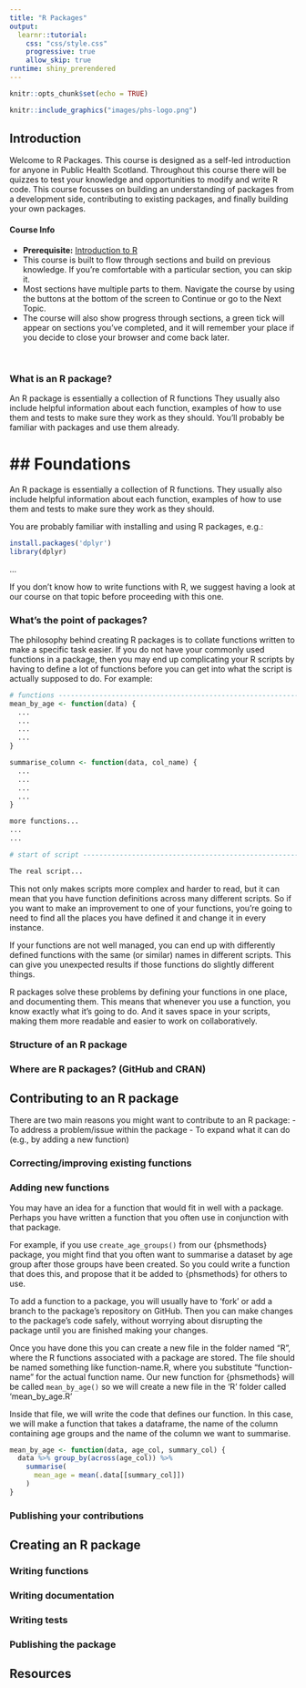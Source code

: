 ```yaml
---
title: "R Packages"
output: 
  learnr::tutorial:
    css: "css/style.css"
    progressive: true
    allow_skip: true
runtime: shiny_prerendered
---
```


```r
knitr::opts_chunk$set(echo = TRUE)
```

```r
knitr::include_graphics("images/phs-logo.png")
```

## Introduction

Welcome to R Packages. This course is designed as a self-led introduction for anyone in Public Health Scotland. Throughout this course there will be quizzes to test your knowledge and opportunities to modify and write R code. This course focusses on building an understanding of packages from a development side, contributing to existing packages, and finally building your own packages.

<div class="info_box">
  <h4>Course Info</h4>
  <ul>
    <li><strong>Prerequisite:</strong> [Introduction to R](https://scotland.shinyapps.io/phs-learnr-intro/)</li>
    <li>This course is built to flow through sections and build on previous knowledge. If you're comfortable with a particular section, you can skip it.</li>
    <li>Most sections have multiple parts to them. Navigate the course by using the buttons at the bottom of the screen to Continue or go to the Next Topic.</li>
    <li>The course will also show progress through sections, a green tick will appear on sections you've completed, and it will remember your place if you decide to close your browser and come back later.</li>
  </ul>
</div>
</br>

### What is an R package?

An R package is essentially a collection of R functions They usually also include helpful information about each function, examples of how to use them and tests to make sure they work as they should. You'll probably be familiar with packages and use them already.


## Foundations
=======
An R package is essentially a collection of R functions. They usually also include helpful information about each function, examples of how to use them and tests to make sure they work as they should.

You are probably familiar with installing and using R packages, e.g.:

```r
install.packages('dplyr')
library(dplyr)
```

...

If you don't know how to write functions with R, we suggest having a look at our course on that topic <LINK TO FUNCTIONS COURSE> before proceeding with this one.

### What's the point of packages?

The philosophy behind creating R packages is to collate functions written to make a specific task easier. If you do not have your commonly used functions in a package, then you may end up complicating your R scripts by having to define a lot of functions before you can get into what the script is actually supposed to do. For example:

```r
# functions ---------------------------------------------------------------
mean_by_age <- function(data) {
  ...
  ...
  ...
  ...
}

summarise_column <- function(data, col_name) {
  ...
  ...
  ...
  ...
}

more functions...
...
...

# start of script ---------------------------------------------------------

The real script...

```

This not only makes scripts more complex and harder to read, but it can mean that you have function definitions across many different scripts. So if you want to make an improvement to one of your functions, you're going to need to find all the places you have defined it and change it in every instance. 

If your functions are not well managed, you can end up with differently defined functions with the same (or similar) names in different scripts. This can give you unexpected results if those functions do slightly different things.

R packages solve these problems by defining your functions in one place, and documenting them. This means that whenever you use a function, you know exactly what it's going to do. And it saves space in your scripts, making them more readable and easier to work on collaboratively.

### Structure of an R package

### Where are R packages? (GitHub and CRAN)

## Contributing to an R package

There are two main reasons you might want to contribute to an R package:
- To address a problem/issue within the package
- To expand what it can do (e.g., by adding a new function)

### Correcting/improving existing functions

### Adding new functions

You may have an idea for a function that would fit in well with a package.
Perhaps you have written a function that you often use in conjunction with that package.

For example, if you use `create_age_groups()` from our {phsmethods} package, you might find that you often want to summarise a dataset by age group after those groups have been created. So you could write a function that does this, and propose that it be added to {phsmethods} for others to use.

To add a function to a package, you will usually have to 'fork' or add a branch to the package's repository on GitHub. Then you can make changes to the package's code safely, without worrying about disrupting the package until you are finished making your changes.

Once you have done this you can create a new file in the folder named "R", where the R functions associated with a package are stored. The file should be named something like function-name.R, where you substitute "function-name" for the actual function name. Our new function for {phsmethods} will be called `mean_by_age()` so we will create a new file in the 'R' folder called 'mean_by_age.R'

Inside that file, we will write the code that defines our function. In this case, we will make a function that takes a dataframe, the name of the column containing age groups and the name of the column we want to summarise.

```r
mean_by_age <- function(data, age_col, summary_col) {
  data %>% group_by(across(age_col)) %>% 
    summarise(
      mean_age = mean(.data[[summary_col]])
    )
}
```


### Publishing your contributions

## Creating an R package

### Writing functions

### Writing documentation

### Writing tests

### Publishing the package

## Resources
